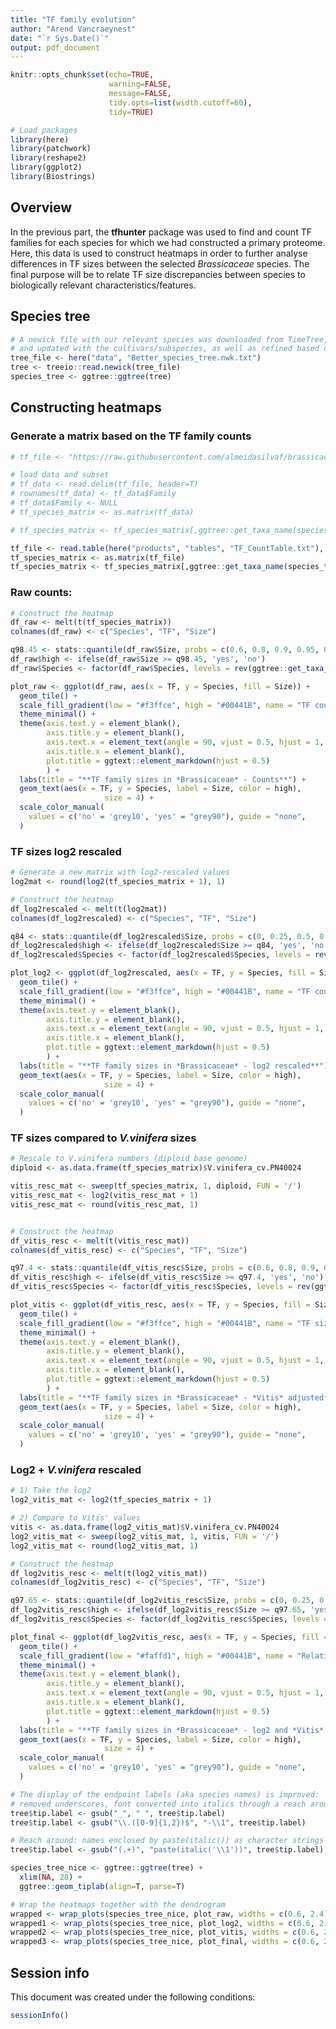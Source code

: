 ```yaml
---
title: "TF family evolution"
author: "Arend Vancraeynest"
date: "`r Sys.Date()`"
output: pdf_document
---
```


```r
knitr::opts_chunk$set(echo=TRUE,
                      warning=FALSE, 
                      message=FALSE,
                      tidy.opts=list(width.cutoff=60),
                      tidy=TRUE)
```

```r
# Load packages
library(here)
library(patchwork)
library(reshape2)
library(ggplot2)
library(Biostrings)
```

## Overview

In the previous part, the **tfhunter** package was used to find and count TF families for each species for which we had constructed a primary proteome.
Here, this data is used to construct heatmaps in order to further analyse differences in TF sizes between the selected *Brassicaceae* species. The final purpose will be to relate TF size discrepancies between species to biologically relevant characteristics/features.

## Species tree

```r
# A newick file with our relevant species was downloaded from TimeTree,
# and updated with the cultivars/subspecies, as well as refined based on the scientific literature
tree_file <- here("data", "Better_species_tree.nwk.txt")
tree <- treeio::read.newick(tree_file)
species_tree <- ggtree::ggtree(tree)

```


## Constructing heatmaps
### Generate a matrix based on the TF family counts
```r

# tf_file <- "https://raw.githubusercontent.com/almeidasilvaf/brassicaceae_tfs/main/products/tables/tf_families_per_species.tsv"

# load data and subset
# tf_data <- read.delim(tf_file, header=T)
# rownames(tf_data) <- tf_data$Family
# tf_data$Family <- NULL
# tf_species_matrix <- as.matrix(tf_data)

# tf_species_matrix <- tf_species_matrix[,ggtree::get_taxa_name(species_tree)]
```

```r
tf_file <- read.table(here("products", "tables", "TF_CountTable.txt"), header = T)
tf_species_matrix <- as.matrix(tf_file)
tf_species_matrix <- tf_species_matrix[,ggtree::get_taxa_name(species_tree)]
```



### Raw counts:
```r
# Construct the heatmap
df_raw <- melt(t(tf_species_matrix))
colnames(df_raw) <- c("Species", "TF", "Size")

q98.45 <- stats::quantile(df_raw$Size, probs = c(0.6, 0.8, 0.9, 0.95, 0.9845, 1), na.rm = TRUE)[5]
df_raw$high <- ifelse(df_raw$Size >= q98.45, 'yes', 'no')
df_raw$Species <- factor(df_raw$Species, levels = rev(ggtree::get_taxa_name(species_tree)))

plot_raw <- ggplot(df_raw, aes(x = TF, y = Species, fill = Size)) +
  geom_tile() +
  scale_fill_gradient(low = "#f3ffce", high = "#00441B", name = "TF count") +
  theme_minimal() +
  theme(axis.text.y = element_blank(),
        axis.title.y = element_blank(),
        axis.text.x = element_text(angle = 90, vjust = 0.5, hjust = 1, face = "bold"),
        axis.title.x = element_blank(),
        plot.title = ggtext::element_markdown(hjust = 0.5)
        ) + 
  labs(title = "**TF family sizes in *Brassicaceae* - Counts**") +
  geom_text(aes(x = TF, y = Species, label = Size, color = high),
                     size = 4) +
  scale_color_manual(
    values = c('no' = 'grey10', 'yes' = "grey90"), guide = "none",
  )

```


### TF sizes log2 rescaled
```r
# Generate a new matrix with log2-rescaled values
log2mat <- round(log2(tf_species_matrix + 1), 1)

# Construct the heatmap
df_log2rescaled <- melt(t(log2mat))
colnames(df_log2rescaled) <- c("Species", "TF", "Size")

q84 <- stats::quantile(df_log2rescaled$Size, probs = c(0, 0.25, 0.5, 0.75, 0.84, 1), na.rm = TRUE)[5]
df_log2rescaled$high <- ifelse(df_log2rescaled$Size >= q84, 'yes', 'no')
df_log2rescaled$Species <- factor(df_log2rescaled$Species, levels = rev(ggtree::get_taxa_name(species_tree)))

plot_log2 <- ggplot(df_log2rescaled, aes(x = TF, y = Species, fill = Size)) +
  geom_tile() +
  scale_fill_gradient(low = "#f3ffce", high = "#00441B", name = "TF count\n(log2)") +
  theme_minimal() +
  theme(axis.text.y = element_blank(),
        axis.title.y = element_blank(),
        axis.text.x = element_text(angle = 90, vjust = 0.5, hjust = 1, face = "bold"),
        axis.title.x = element_blank(),
        plot.title = ggtext::element_markdown(hjust = 0.5)
        ) + 
  labs(title = "**TF family sizes in *Brassicaceae* - log2 rescaled**") +
  geom_text(aes(x = TF, y = Species, label = Size, color = high),
                     size = 4) +
  scale_color_manual(
    values = c('no' = 'grey10', 'yes' = "grey90"), guide = "none",
  )
```


### TF sizes compared to *V.vinifera* sizes
```r
# Rescale to V.vinifera numbers (diploid base genome)
diploid <- as.data.frame(tf_species_matrix)$V.vinifera_cv.PN40024

vitis_resc_mat <- sweep(tf_species_matrix, 1, diploid, FUN = '/')
vitis_resc_mat <- log2(vitis_resc_mat + 1)
vitis_resc_mat <- round(vitis_resc_mat, 1)


# Construct the heatmap
df_vitis_resc <- melt(t(vitis_resc_mat))
colnames(df_vitis_resc) <- c("Species", "TF", "Size")

q97.4 <- stats::quantile(df_vitis_resc$Size, probs = c(0.6, 0.8, 0.9, 0.95, 0.974, 1), na.rm = TRUE)[5]
df_vitis_resc$high <- ifelse(df_vitis_resc$Size >= q97.4, 'yes', 'no')
df_vitis_resc$Species <- factor(df_vitis_resc$Species, levels = rev(ggtree::get_taxa_name(species_tree)))

plot_vitis <- ggplot(df_vitis_resc, aes(x = TF, y = Species, fill = Size)) +
  geom_tile() +
  scale_fill_gradient(low = "#f3ffce", high = "#00441B", name = "TF size\n(log2)") +
  theme_minimal() +
  theme(axis.text.y = element_blank(),
        axis.title.y = element_blank(),
        axis.text.x = element_text(angle = 90, vjust = 0.5, hjust = 1, face = "bold"),
        axis.title.x = element_blank(),
        plot.title = ggtext::element_markdown(hjust = 0.5)
        ) + 
  labs(title = "**TF family sizes in *Brassicaceae* - *Vitis* adjusted**") +
  geom_text(aes(x = TF, y = Species, label = Size, color = high),
                     size = 4) +
  scale_color_manual(
    values = c('no' = 'grey10', 'yes' = "grey90"), guide = "none",
  )

```


### Log2 + *V.vinifera* rescaled
```r
# 1) Take the log2
log2_vitis_mat <- log2(tf_species_matrix + 1)

# 2) Compare to Vitis' values
vitis <- as.data.frame(log2_vitis_mat)$V.vinifera_cv.PN40024
log2_vitis_mat <- sweep(log2_vitis_mat, 1, vitis, FUN = '/')
log2_vitis_mat <- round(log2_vitis_mat, 1)

# Construct the heatmap
df_log2vitis_resc <- melt(t(log2_vitis_mat))
colnames(df_log2vitis_resc) <- c("Species", "TF", "Size")

q97.65 <- stats::quantile(df_log2vitis_resc$Size, probs = c(0, 0.25, 0.5, 0.75, 0.9765, 1), na.rm = TRUE)[5]
df_log2vitis_resc$high <- ifelse(df_log2vitis_resc$Size >= q97.65, 'yes', 'no')
df_log2vitis_resc$Species <- factor(df_log2vitis_resc$Species, levels = rev(ggtree::get_taxa_name(species_tree)))

plot_final <- ggplot(df_log2vitis_resc, aes(x = TF, y = Species, fill = Size)) +
  geom_tile() +
  scale_fill_gradient(low = "#faffd1", high = "#00441B", name = "Relative\nTF family\nsize") +
  theme_minimal() +
  theme(axis.text.y = element_blank(),
        axis.title.y = element_blank(),
        axis.text.x = element_text(angle = 90, vjust = 0.5, hjust = 1, face = "bold"),
        axis.title.x = element_blank(),
        plot.title = ggtext::element_markdown(hjust = 0.5)
        ) + 
  labs(title = "**TF family sizes in *Brassicaceae* - log2 and *Vitis* rescaled**") +
  geom_text(aes(x = TF, y = Species, label = Size, color = high),
                     size = 4) +
  scale_color_manual(
    values = c('no' = 'grey10', 'yes' = "grey90"), guide = "none",
  )
```


```r
# The display of the endpoint labels (aka species names) is improved:
# removed underscores, font converted into italics through a reach around
tree$tip.label <- gsub("_", " ", tree$tip.label)
tree$tip.label <- gsub("\\.([0-9]{1,2})$", "-\\1", tree$tip.label)

# Reach around: names enclosed by paste(italic()) as character strings and later within ggtree function parsed
tree$tip.label <- gsub("(.+)", "paste(italic('\\1'))", tree$tip.label)

species_tree_nice <- ggtree::ggtree(tree) +
  xlim(NA, 28) +
  ggtree::geom_tiplab(align=T, parse=T)

# Wrap the heatmaps together with the dendrogram
wrapped <- wrap_plots(species_tree_nice, plot_raw, widths = c(0.6, 2.4))
wrapped1 <- wrap_plots(species_tree_nice, plot_log2, widths = c(0.6, 2.4))
wrapped2 <- wrap_plots(species_tree_nice, plot_vitis, widths = c(0.6, 2.4))
wrapped3 <- wrap_plots(species_tree_nice, plot_final, widths = c(0.6, 2.4))

```


## Session info

This document was created under the following conditions:

```r
sessionInfo()
```
